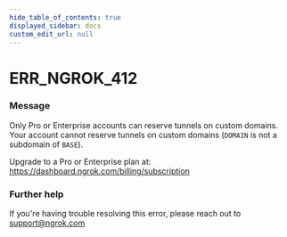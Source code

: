 ```yaml
---
hide_table_of_contents: true
displayed_sidebar: docs
custom_edit_url: null
---
```



# ERR_NGROK_412

### Message
Only Pro or Enterprise accounts can reserve tunnels on custom domains.
Your account cannot reserve tunnels on custom domains (`DOMAIN` is not a subdomain of `BASE`).

Upgrade to a Pro or Enterprise plan at: https://dashboard.ngrok.com/billing/subscription

### Further help
If you're having trouble resolving this error, please reach out to [support@ngrok.com](mailto:support@ngrok.com?subject=Help%20with%20ERR_NGROK_412)


<ErrorDetails error='err_ngrok_412' />
